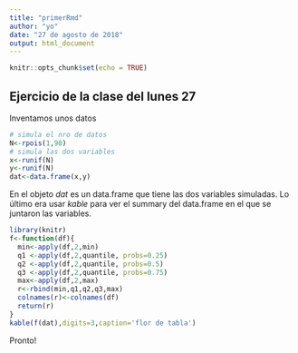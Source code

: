 ```yaml
---
title: "primerRmd"
author: "yo"
date: "27 de agosto de 2018"
output: html_document
---
```


```r
knitr::opts_chunk$set(echo = TRUE)
```

## Ejercicio de la clase del lunes 27

Inventamos unos datos

```r
# simula el nro de datos
N<-rpois(1,90)
# simula las dos variables
x<-runif(N)
y<-runif(N)
dat<-data.frame(x,y)
```
En el objeto *dat* es un data.frame que tiene las dos variables simuladas.
Lo último era usar *kable* para ver el summary del data.frame en el que se juntaron las variables.
```r
library(knitr)
f<-function(df){
  min<-apply(df,2,min)
  q1 <-apply(df,2,quantile, probs=0.25)
  q2 <-apply(df,2,quantile, probs=0.5)
  q3 <-apply(df,2,quantile, probs=0.75)
  max<-apply(df,2,max)
  r<-rbind(min,q1,q2,q3,max)
  colnames(r)<-colnames(df)
  return(r)
}
kable(f(dat),digits=3,caption='flor de tabla')
```

Pronto!
